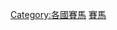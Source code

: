{{Commonscat|Horse racing in Australia}}

[[Category:各國賽馬|Category:各國賽馬]]
[[Category:依體育運動劃分的澳洲體育‎|賽馬]]